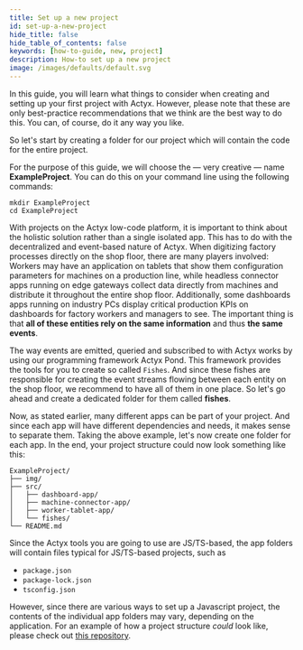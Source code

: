 ```yaml
---
title: Set up a new project
id: set-up-a-new-project
hide_title: false
hide_table_of_contents: false
keywords: [how-to-guide, new, project]
description: How-to set up a new project
image: /images/defaults/default.svg
---
```


In this guide, you will learn what things to consider when creating and setting up your first project with Actyx.
However, please note that these are only best-practice recommendations that we think are the best way to do this.
You can, of course, do it any way you like.

So let's start by creating a folder for our project which will contain the code for the entire project.

For the purpose of this guide, we will choose the — very creative — name **ExampleProject**.
You can do this on your command line using the following commands:

```text
mkdir ExampleProject
cd ExampleProject
```

With projects on the Actyx low-code platform, it is important to think about the holistic solution rather than a single isolated app.
This has to do with the decentralized and event-based nature of Actyx.
When digitizing factory processes directly on the shop floor, there are many players involved:
Workers may have an application on tablets that show them configuration parameters for machines on a production line, while headless connector apps running on edge gateways collect data directly from machines and distribute it throughout the entire shop floor.
Additionally, some dashboards apps running on industry PCs display critical production KPIs on dashboards for factory workers and managers to see.
The important thing is that **all of these entities rely on the same information** and thus **the same events**.

The way events are emitted, queried and subscribed to with Actyx works by using our programming framework Actyx Pond.
This framework provides the tools for you to create so called `Fishes`.
And since these fishes are responsible for creating the event streams flowing between each entity on the shop floor, we recommend to have all of them in one place.
So let's go ahead and create a dedicated folder for them called **fishes**.

Now, as stated earlier, many different apps can be part of your project.
And since each app will have different dependencies and needs, it makes sense to separate them.
Taking the above example, let's now create one folder for each app.
In the end, your project structure could now look something like this:

```text
ExampleProject/
├── img/
├── src/
│   ├── dashboard-app/
│   ├── machine-connector-app/
│   ├── worker-tablet-app/
│   └── fishes/
└── README.md
```

Since the Actyx tools you are going to use are JS/TS-based, the app folders will contain files typical for JS/TS-based projects, such as

- `package.json`
- `package-lock.json`
- `tsconfig.json`

However, since there are various ways to set up a Javascript project, the contents of the individual app folders may vary, depending on the application.
For an example of how a project structure _could_ look like, please check out [this repository](https://github.com/Actyx/DemoMachineKit).
